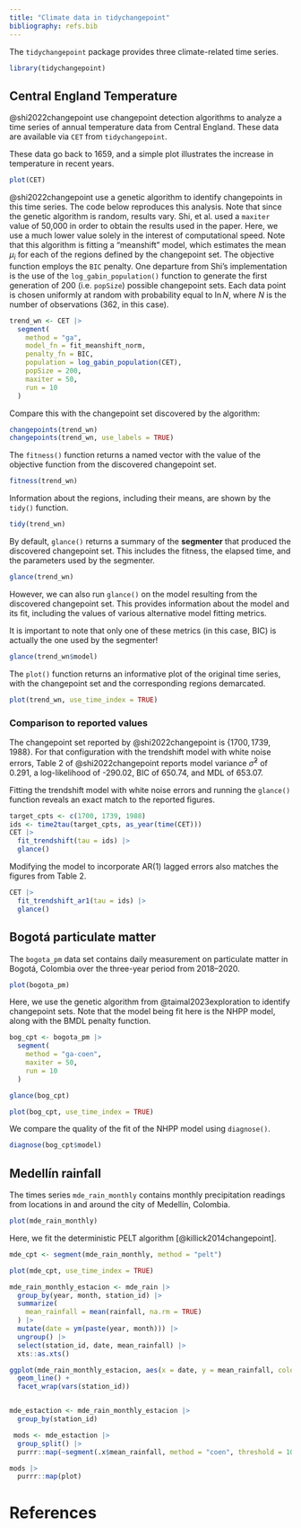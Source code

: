 ```yaml
---
title: "Climate data in tidychangepoint"
bibliography: refs.bib
---
```


The `tidychangepoint` package provides three climate-related time series. 

```r
library(tidychangepoint)
```

## Central England Temperature

@shi2022changepoint use changepoint detection algorithms to analyze a time series of annual temperature data from Central England. 
These data are available via `CET` from `tidychangepoint`. 

These data go back to 1659, and a simple plot illustrates the increase in temperature in recent years. 

```r
plot(CET)
```

@shi2022changepoint use a genetic algorithm to identify changepoints in this time series. 
The code below reproduces this analysis. 
Note that since the genetic algorithm is random, results vary. 
Shi, et al. used a `maxiter` value of 50,000 in order to obtain the results used in the paper. 
Here, we use a much lower value solely in the interest of computational speed. 
Note that this algorithm is fitting a "meanshift" model, which estimates the mean $\mu_i$ for each of the regions defined by the changepoint set. 
The objective function employs the `BIC` penalty. 
One departure from Shi's implementation is the use of the `log_gabin_population()` function to generate the first generation of 200 (i.e. `popSize`) possible changepoint sets. 
Each data point is chosen uniformly at random with probability equal to $\ln{N}$, where $N$ is the number of observations (362, in this case). 

```r
trend_wn <- CET |>
  segment(
    method = "ga", 
    model_fn = fit_meanshift_norm, 
    penalty_fn = BIC, 
    population = log_gabin_population(CET),
    popSize = 200, 
    maxiter = 50,
    run = 10
  )
```

Compare this with the changepoint set discovered by the algorithm:

```r
changepoints(trend_wn)
changepoints(trend_wn, use_labels = TRUE)
```

The `fitness()` function returns a named vector with the value of the objective function from the discovered changepoint set. 

```r
fitness(trend_wn)
```

Information about the regions, including their means, are shown by the `tidy()` function. 

```r
tidy(trend_wn)
```

By default, `glance()` returns a summary of the **segmenter** that produced the discovered changepoint set. 
This includes the fitness, the elapsed time, and the parameters used by the segmenter. 

```r
glance(trend_wn)
```

However, we can also run `glance()` on the model resulting from the discovered changepoint set. 
This provides information about the model and its fit, including the values of various alternative model fitting metrics.

::: {.callout-important}
It is important to note that only one of these metrics (in this case, BIC) is actually the one used by the segmenter!
:::

```r
glance(trend_wn$model)
```

The `plot()` function returns an informative plot of the original time series, with the changepoint set and the corresponding regions demarcated. 

```r
plot(trend_wn, use_time_index = TRUE)
```


### Comparison to reported values

The changepoint set reported by @shi2022changepoint is $\{1700, 1739, 1988\}$. 
For that configuration with the trendshift model with white noise errors, Table 2 of @shi2022changepoint reports model variance $\hat{\sigma}^2$ of 0.291, a log-likelihood of -290.02, BIC of 650.74, and MDL of 653.07. 

Fitting the trendshift model with white noise errors and running the `glance()` function reveals an exact match to the reported figures. 

```r
target_cpts <- c(1700, 1739, 1988)
ids <- time2tau(target_cpts, as_year(time(CET)))
CET |>
  fit_trendshift(tau = ids) |>
  glance()
```

Modifying the model to incorporate AR(1) lagged errors also matches the figures from Table 2. 

```r
CET |>
  fit_trendshift_ar1(tau = ids) |>
  glance()
```

## Bogotá particulate matter

The `bogota_pm` data set contains daily measurement on particulate matter in Bogotá, Colombia over the three-year period from 2018--2020. 

```r
plot(bogota_pm)
```

Here, we use the genetic algorithm from @taimal2023exploration to identify changepoint sets. 
Note that the model being fit here is the NHPP model, along with the BMDL penalty function. 

```r
bog_cpt <- bogota_pm |>
  segment(
    method = "ga-coen",
    maxiter = 50,
    run = 10
  )
```

```r
glance(bog_cpt)
```

```r
plot(bog_cpt, use_time_index = TRUE)
```

We compare the quality of the fit of the NHPP model using `diagnose()`.

```r
diagnose(bog_cpt$model)
```

## Medellín rainfall

The times series `mde_rain_monthly` contains monthly precipitation readings from locations in and around the city of Medellín, Colombia. 

```r
plot(mde_rain_monthly)
```

Here, we fit the deterministic PELT algorithm [@killick2014changepoint].

```r
mde_cpt <- segment(mde_rain_monthly, method = "pelt")
```

```r
plot(mde_cpt, use_time_index = TRUE)
```






```r
mde_rain_monthly_estacion <- mde_rain |>
  group_by(year, month, station_id) |>
  summarize(
    mean_rainfall = mean(rainfall, na.rm = TRUE)
  ) |>
  mutate(date = ym(paste(year, month))) |>
  ungroup() |>
  select(station_id, date, mean_rainfall) |>
  xts::as.xts()

ggplot(mde_rain_monthly_estacion, aes(x = date, y = mean_rainfall, color = factor(station_id))) +
  geom_line() +
  facet_wrap(vars(station_id))


mde_estaction <- mde_rain_monthly_estacion |>
  group_by(station_id)

 mods <- mde_estaction |>
  group_split() |>
  purrr::map(~segment(.x$mean_rainfall, method = "coen", threshold = 10))

mods |>
  purrr::map(plot)
```

# References
